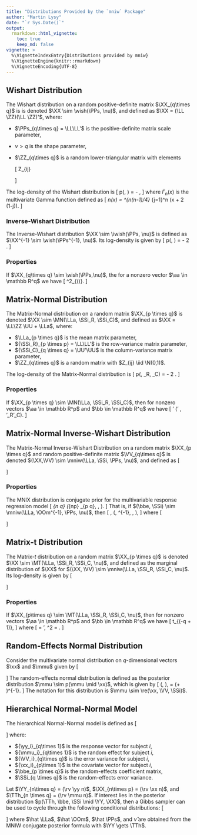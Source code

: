 ```yaml
---
title: "Distributions Provided by the `mniw` Package"
author: "Martin Lysy"
date: "`r Sys.Date()`"
output:
  rmarkdown::html_vignette:
    toc: true
    keep_md: false
vignette: >
  %\VignetteIndexEntry{Distributions provided by mniw}
  %\VignetteEngine{knitr::rmarkdown}
  %\VignetteEncoding{UTF-8}
---
```


<script type="text/x-mathjax-config">
MathJax.Hub.Config({
    TeX: {
	Macros: {
	    bm: ["{\\boldsymbol{#1}}",1],
		tx: ["{\\textrm{#1}}",1],
	    tfrac: ["{\\textstyle{\\frac{#1}{#2}}}",2],
		rv: ["{#2_{#1},\\ldots,#2_{#3}}",3,"1"],
		iid: ["{\\stackrel{\\tx{iid}}{\\sim}}"],
		ind: ["{\\stackrel{\\tx{ind}}{\\sim}}"],
	    XX: ["{\\bm{X}}"],
	    YY: ["{\\bm{Y}}"],
	    LL: ["{\\bm{L}}"],
	    PPs: ["{\\bm{\\Psi}}"],
	    ZZ: ["{\\bm{Z}}"],
	    N: ["{\\mathcal{N}}"],
	    LLa: ["{\\bm{\\Lambda}}"],
	    SSi: ["{\\bm{\\Sigma}}"],
	    GGa: ["{\\bm{\\Gamma}}"],
	    UU: ["{\\bm{U}}"],
	    VV: ["{\\bm{V}}"],
		aa: ["{\\bm{a}}"],
		bb: ["{\\bm{b}}"],
	    xx: ["{\\bm{x}}"],
		yy: ["{\\bm{y}}"],
		bbe: ["{\\bm{\\beta}}"],
	    mmu: ["{\\bm{\\mu}}"],
		kka: ["{\\bm{\\kappa}}"],
		TTh: ["{\\bm{\\Theta}}"],
	    GG: ["{\\bm{G}}"],
	    OOm: ["{\\bm{\\Omega}}"],
		bz: ["{\\bm{0}}"],
		wish: ["{\\tx{Wish}}"],
		iwish: ["{\\tx{InvWish}}"],
		MN: ["{\\tx{MatNorm}}"],
		MT: ["{\\tx{MatT}}"],
		mniw: ["{\\tx{MNIW}}"],
		re: ["{\\tx{RxNorm}}"]
	}
    }
});
</script>

## Wishart Distribution

The Wishart distribution on a random positive-definite matrix $\XX_{q\times q}$ is is denoted $\XX \sim \wish(\PPs, \nu)$, and defined as $\XX = (\LL \ZZ)(\LL \ZZ)'$, where:

- $\PPs_{q\times q} = \LL\LL'$ is the positive-definite matrix scale parameter,
- $\nu > q$ is the shape parameter, 
- $\ZZ_{q\times q}$ is a random lower-triangular matrix with elements

    \[
    Z_{ij} \begin{cases} 
           \iid \N(0,1) & i < j \\ 
           \ind \chi^2_{(\nu-i+1)} & i = j \\
           = 0 & i > j.
           \end{cases}
    \]

The log-density of the Wishart distribution is
\[
\log p(\XX \mid \PPs, \nu) = -\tfrac{1}{2} \left[\mathrm{tr}(\PPs^{-1} \XX) + (q+1-\nu)\log |\XX| + \nu \log |\PPs|  + \nu q \log(2) + 2 \log \Gamma_q(\tfrac \nu 2)\right],
\]
where  $\Gamma_n(x)$ is the multivariate Gamma function defined as
\[
\Gamma_n(x) = \pi^{n(n-1)/4} \prod_{j=1}^n \Gamma\big(x + \tfrac 1 2 (1-j)\big).
\]

### Inverse-Wishart Distribution

The Inverse-Wishart distribution $\XX \sim \iwish(\PPs, \nu)$ is defined as $\XX^{-1} \sim \wish(\PPs^{-1}, \nu)$.  Its log-density is given by
\[
\log p(\XX \mid \PPs, \nu) = -\tfrac 1 2 \left[\mathrm{tr}(\PPs \XX^{-1}) + (\nu+q+1) \log |\XX| - \nu \log |\PPs| + \nu q \log(2) + 2 \log \Gamma_q(\tfrac \nu 2)\right].
\]

### Properties

If $\XX_{q\times q} \sim \wish(\PPs,\nu)$, the for a nonzero vector $\aa \in \mathbb R^q$ we have
\[
\frac{\aa'\XX\aa}{\aa'\PPs\aa} \sim \chi^2_{(\nu)}.
\]

## Matrix-Normal Distribution

The Matrix-Normal distribution on a random matrix $\XX_{p \times q}$ is denoted $\XX \sim \MN(\LLa, \SSi_R, \SSi_C)$, and defined as $\XX = \LL\ZZ \UU + \LLa$, where:

- $\LLa_{p \times q}$ is the mean matrix parameter,
- ${\SSi_R}_{p \times p} = \LL\LL'$ is the row-variance matrix parameter,
- ${\SSi_C}_{q \times q} = \UU'\UU$ is the column-variance matrix parameter,
- $\ZZ_{q\times q}$ is a random matrix with $Z_{ij} \iid \N(0,1)$.

The log-density of the Matrix-Normal distribution is
\[
\log p(\XX \mid \LLa, \SSi_R, \SSi_C) = -\tfrac 1 2 \left[\mathrm{tr}\big(\SSi_C^{-1}(\XX-\LLa)'\SSi_R^{-1}(\XX-\LLa)\big) + \nu q \log(2\pi) + \nu \log |\SSi_C| + q \log |\SSi_R|\right].
\]

### Properties

If $\XX_{p \times q} \sim \MN(\LLa, \SSi_R, \SSi_C)$, then for nonzero vectors $\aa \in \mathbb R^p$ and $\bb \in \mathbb R^q$ we have
\[
\aa' \XX \bb \sim \N(\aa' \LLa \bb, \aa'\SSi_R\aa \cdot \bb'\SSi_C\bb).
\]

## Matrix-Normal Inverse-Wishart Distribution

The Matrix-Normal Inverse-Wishart Distribution on a random matrix $\XX_{p \times q}$ and random positive-definite matrix $\VV_{q\times q}$ is denoted $(\XX,\VV) \sim \mniw(\LLa, \SSi, \PPs, \nu)$, and defined as
\[
\begin{aligned}
\XX \mid \VV & \sim \MN(\LLa, \SSi, \VV) \\
\VV & \sim \iwish(\PPs, \nu).
\end{aligned}
\]

### Properties

The MNIX distribution is conjugate prior for the multivariable response regression model
\[
\YY_{n \times q} \sim \MN(\XX_{n\times p} \bbe_{p \times q}, \VV, \SSi).
\]
That is, if $(\bbe, \SSi) \sim \mniw(\LLa, \OOm^{-1}, \PPs, \nu)$, then
\[
\bbe, \SSi \mid \YY \sim \mniw(\hat \LLa, \hat \OOm^{-1}, \hat \PPs, \hat \nu),
\]
where
\[
\begin{aligned}
\hat \OOm & = \XX'\VV^{-1}\XX + \OOm 
&
\hat \PPs & = \PPs + \YY'\VV^{-1}\YY + \LLa'\OOm\LLa - \hat \LLa'\hat \OOm \hat \LLa
\\
\hat \LLa & = \hat \OOm^{-1}(\XX'\VV^{-1}\YY + \OOm\LLa)
&
\hat \nu & = \nu + n.
\end{aligned}
\]

## Matrix-t Distribution

The Matrix-$t$ distribution on a random matrix $\XX_{p \times q}$ is denoted $\XX \sim \MT(\LLa, \SSi_R, \SSi_C, \nu)$, and defined as the marginal distribution of $\XX$ for $(\XX, \VV) \sim \mniw(\LLa, \SSi_R, \SSi_C, \nu)$.  Its log-density is given by
\[
\begin{aligned}
\log p(\XX \mid \LLa, \SSi_R, \SSi_C, \nu) 
& = -\tfrac 1 2 \Big[(\nu+p+q-1)\log | I + \SSi_R^{-1}(\XX-\LLa)\SSi_C^{-1}(\XX-\LLa)'| \\
& \phantom{= -\tfrac 1 2 \Big[} + q \log |\SSi_R| + p \log |\SSi_C| \\
& \phantom{= -\tfrac 1 2 \Big[} + pq \log(\pi) - \log \Gamma_q(\tfrac{\nu+p+q-1}{2}) + \log \Gamma_q(\tfrac{\nu+q-1}{2})\Big].
\end{aligned}
\]

### Properties

If $\XX_{p\times q} \sim \MT(\LLa, \SSi_R, \SSi_C, \nu)$, then for nonzero vectors $\aa \in \mathbb R^p$ and $\bb \in \mathbb R^q$ we have
\[
\frac{\aa'\XX\bb - \mu}{\sigma} \sim t_{(\nu -q + 1)},
\]
where 
\[
\mu = \aa'\LLa\bb, \qquad \sigma^2 = \frac{\aa'\SSi_R\aa \cdot \bb'\SSi_C\bb}{\nu - q + 1}.
\]

## Random-Effects Normal Distribution

Consider the multivariate normal distribution on $q$-dimensional vectors $\xx$ and $\mmu$ given by
\[
\begin{aligned}
\xx \mid \mmu & \sim \N(\mmu, \VV) \\
\mmu & \sim \N(\bz, \SSi).
\end{aligned}
\]
The random-effects normal distribution is defined as the posterior distribution $\mmu \sim p(\mmu \mid \xx)$, which is given by
\[
\mmu \mid \xx \sim \N\big(\GG \xx, \GG\VV\big), \qquad \GG = \SSi(\VV + \SSi)^{-1}.
\]
The notation for this distribution is $\mmu \sim \re(\xx, \VV, \SSi)$.

## Hierarchical Normal-Normal Model

The hierarchical Normal-Normal model is defined as
\[
\begin{aligned}
\yy_i \mid \mmu_i, \bbe, \SSi & \ind \N(\mmu_i, \VV_i) \\
\mmu_i \mid \bbe, \SSi & \iid \N(\xx_i'\bbe, \SSi) \\
(\bbe, \SSi) & \sim \mniw(\LLa, \Omega^{-1}, \PPs, \nu),
\end{aligned}
\]
where:

- ${\yy_i}_{q\times 1}$ is the response vector for subject $i$,
- ${\mmu_i}_{q\times 1}$ is the random effect for subject $i$,
- ${\VV_i}_{q\times q}$ is the error variance for subject $i$,
- ${\xx_i}_{p\times 1}$ is the covariate vector for subject $i$,
- $\bbe_{p \times q}$ is the random-effects coefficient matrix,
- $\SSi_{q \times q}$ is the random-effects error variance.

Let $\YY_{n\times q} = (\rv \yy n)$, $\XX_{n\times p} = (\rv \xx n)$, and $\TTh_{n \times q} = (\rv \mmu n)$.  If interest lies in the posterior distribution $p(\TTh, \bbe, \SSi \mid \YY, \XX)$, then a Gibbs sampler can be used to cycle through the following conditional distributions:
\[
\begin{aligned}
\mmu_i - \xx_i'\bbe \mid \bbe, \SSi, \YY, \XX & \ind \re(\yy_i - \xx_i'\bbe, \VV_i, \SSi) \\
\bbe, \SSi \mid \TTh, \YY, \XX & \sim \mniw(\hat \LLa, \hat \OOm^{-1}, \hat \PPs, \hat \nu),
\end{aligned}
\]
where $\hat \LLa$, $\hat \OOm$, $\hat \PPs$, and $\hat \nu$ are obtained from the MNIW conjugate posterior formula with $\YY \gets \TTh$.
